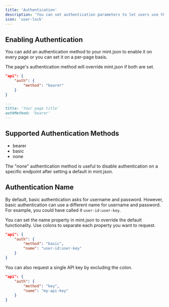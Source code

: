 ```yaml
---
title: 'Authentication'
description: 'You can set authentication parameters to let users use their real API keys.'
icon: 'user-lock'
---
```


## Enabling Authentication

You can add an authentication method to your mint.json to enable it on every page or you can set it on a per-page basis.

The page's authentication method will override mint.json if both are set.

<CodeGroup>

```json mint.json
"api": {
    "auth": {
        "method": "bearer"
    }
}
```

```md page metadata
---
title: 'Your page title'
authMethod: 'bearer'
---
```

</CodeGroup>

## Supported Authentication Methods

- bearer
- basic
- none

The "none" authentication method is useful to disable authentication on a specific endpoint after setting a default in mint.json.

## Authentication Name

By default, basic authentication asks for username and password. However, basic authentication can use a different name for username and password. For example, you could have called it `user-id:user-key`.

You can set the name property in mint.json to override the default functionality. Use colons to separate each property you want to request.

```json Custom username and password
"api": {
    "auth": {
        "method": "basic",
        "name": "user-id:user-key"
    }
}
```

You can also request a single API key by excluding the colon.

```json Custom username and password
"api": {
    "auth": {
        "method": "key",
        "name": "my-api-key"
    }
}
```
